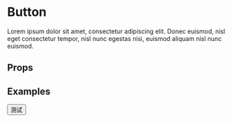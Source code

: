

<Meta title="Components/Button" component={Button} />

# Button

Lorem ipsum dolor sit amet, consectetur adipiscing elit. Donec euismod, nisl eget consectetur tempor, nisl nunc egestas nisi, euismod aliquam nisl nunc euismod.

## Props

<ArgsTable of={Button} />

## Examples

<Canvas>
  <Story name="按钮">
    <Button>测试</Button>
  </Story>
</Canvas>
